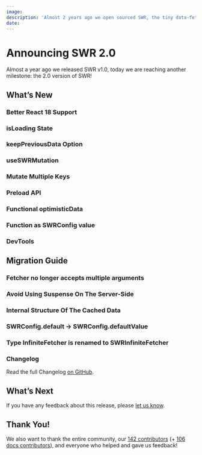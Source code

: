 ```yaml
---
image:
description: 'Almost 2 years ago we open sourced SWR, the tiny data-fetching React library that people love. Today we are reaching another milestone: the 1.0 version of SWR.'
date:
---
```




# Announcing SWR 2.0

<Authors date="">
</Authors>

Almost a year ago we released SWR v1.0, today we are reaching another milestone: the 2.0 version of SWR!

## What’s New

### Better React 18 Support

### isLoading State

### keepPreviousData Option

### useSWRMutation

### Mutate Multiple Keys

### Preload API

### Functional optimisticData

### Function as SWRConfig value

### DevTools

## Migration Guide

### Fetcher no longer accepts multiple arguments

### Avoid Using Suspense On The Server-Side

### Internal Structure Of The Cached Data

### SWRConfig.default → SWRConfig.defaultValue

### Type InfiniteFetcher is renamed to SWRInfiniteFetcher

### Changelog

Read the full Changelog [on GitHub](https://github.com/vercel/swr/releases).

## What’s Next

If you have any feedback about this release, please [let us know](https://github.com/vercel/swr/discussions).

## Thank You!

We also want to thank the entire community, our [142 contributors](https://github.com/vercel/swr/graphs/contributors) (+ [106 docs contributors](https://github.com/vercel/swr-site/graphs/contributors)), and everyone who helped and gave us feedback!
